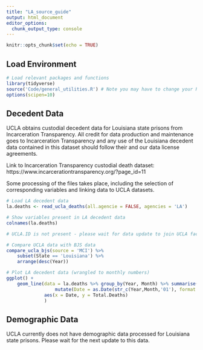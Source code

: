 ```yaml
---
title: "LA_source_guide"
output: html_document
editor_options: 
  chunk_output_type: console
---
```


```r
knitr::opts_chunk$set(echo = TRUE)
```

## Load Environment

```r
# Load relevant packages and functions
library(tidyverse)
source('Code/general_utilities.R') # Note you may have to change your Rmarkdown option for evaluate chunks to project instead of document
options(scipen=10)
```

## Decedent Data

UCLA obtains custodial decedent data for Louisiana state prisons from Incarceration Transparency. All credit for data production and maintenance goes to Incarceration Transparency and any use of the Louisiana decedent data contained in this dataset should follow their and our data license agreements.

Link to Incarceration Transparency custodial death dataset: https://www.incarcerationtransparency.org/?page_id=11

Some processing of the files takes place, including the selection of corresponding variables and linking data 
to UCLA datasets. 

```r
# Load LA decedent data
la.deaths <- read_ucla_deaths(all.agencie = FALSE, agencies = 'LA')

# Show variables present in LA decedent data
colnames(la.deaths)

# UCLA.ID is not present - please wait for data update to join UCLA facility data

# Compare UCLA data with BJS data
compare_ucla_bjs(source = 'MCI') %>%
    subset(State == 'Louisiana') %>%
    arrange(desc(Year))

# Plot LA decedent data (wrangled to monthly numbers)
ggplot() +
    geom_line(data = la.deaths %>% group_by(Year, Month) %>% summarise(Total.Deaths = n()) %>% 
                  mutate(Date = as.Date(str_c(Year,Month,'01'), format = '%Y%B%d')),
              aes(x = Date, y = Total.Deaths)
              )

```


## Demographic Data

UCLA currently does not have demographic data processed for Louisiana state prisons. Please wait for the next update to this data. 

